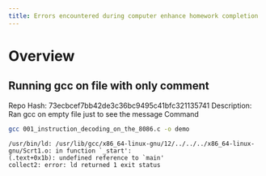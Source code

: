 ```yaml
---
title: Errors encountered during computer enhance homework completion
---
```


# Overview

## Running gcc on file with only comment
Repo Hash: 73ecbcef7bb42de3c36bc9495c41bfc321135741
Description: Ran gcc on empty file just to see the message
Command
```bash
gcc 001_instruction_decoding_on_the_8086.c -o demo
```
```error
/usr/bin/ld: /usr/lib/gcc/x86_64-linux-gnu/12/../../../x86_64-linux-gnu/Scrt1.o: in function `_start':
(.text+0x1b): undefined reference to `main'
collect2: error: ld returned 1 exit status
```
